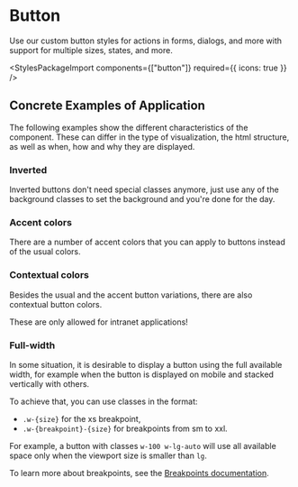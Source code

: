 
<Meta of={ButtonStories} />

# Button

<div className="lead">
  Use our custom button styles for actions in forms, dialogs, and more with support for multiple
  sizes, states, and more.
</div>

<Canvas sourceState="shown" of={ButtonStories.Default} />
<div className="hide-col-default">
  <Controls of={ButtonStories.Default} />
</div>

<StylesPackageImport components={["button"]} required={{ icons: true }} />

## Concrete Examples of Application

The following examples show the different characteristics of the component. These can differ in the type of visualization, the html structure, as well as when, how and why they are displayed.

### Inverted

Inverted buttons don't need special classes anymore, just use any of the
<LinkTo kind="utilities-background" story="docs">background
  classes</LinkTo> to set the background and you're done for the day.

<Canvas of={ButtonStories.Inverted} />

### Accent colors

There are a number of accent colors that you can apply to buttons instead of the usual colors.

<Canvas of={ButtonStories.AccentColors} />

### Contextual colors

Besides the usual and the accent button variations, there are also contextual button colors.

<p className="alert alert-warning">These are only allowed for intranet applications!</p>

<Canvas of={ButtonStories.ContextualColors} />

### Full-width

In some situation, it is desirable to display a button using the full available width,
for example when the button is displayed on mobile and stacked vertically with others.

To achieve that, you can use classes in the format:
- `.w-{size}` for the xs breakpoint,
- `.w-{breakpoint}-{size}` for breakpoints from sm to xxl.

For example, a button with classes `w-100 w-lg-auto` will use all available space only when the viewport size is smaller than `lg`.

To learn more about breakpoints, see the <a href="/?path=/docs/foundations-layout-breakpoints--docs">Breakpoints documentation</a>.

<Canvas of={ButtonStories.FullWidth} />
